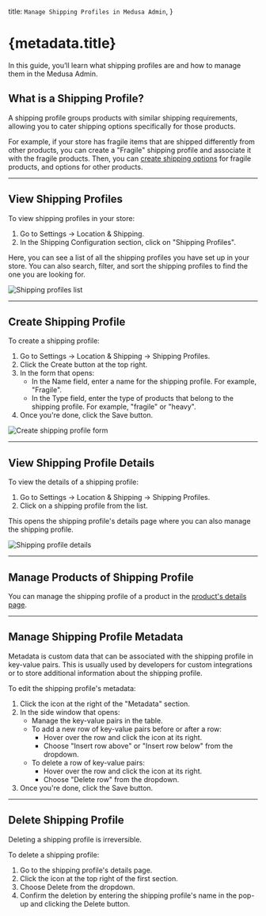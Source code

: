 
  title: `Manage Shipping Profiles in Medusa Admin`,
}

# {metadata.title}

In this guide, you’ll learn what shipping profiles are and how to manage them in the Medusa Admin.

## What is a Shipping Profile?

A shipping profile groups products with similar shipping requirements, allowing you to cater shipping options specifically for those products.

For example, if your store has fragile items that are shipped differently from other products, you can create a "Fragile" shipping profile and associate it with the fragile products. Then, you can [create shipping options](../locations/page.mdx#create-shipping-options) for fragile products, and options for other products.

---

## View Shipping Profiles

To view shipping profiles in your store:

1. Go to Settings → Location & Shipping.
2. In the Shipping Configuration section, click on "Shipping Profiles".

Here, you can see a list of all the shipping profiles you have set up in your store. You can also search, filter, and sort the shipping profiles to find the one you are looking for.

![Shipping profiles list](https://res.cloudinary.com/dza7lstvk/image/upload/v1739985031/User%20Guide/Screenshot_2025-02-19_at_7.09.44_PM_cq0cwe.png)

---

## Create Shipping Profile

To create a shipping profile:

1. Go to Settings → Location & Shipping -> Shipping Profiles.
2. Click the Create button at the top right.
3. In the form that opens:
    - In the Name field, enter a name for the shipping profile. For example, "Fragile".
    - In the Type field, enter the type of products that belong to the shipping profile. For example, "fragile" or "heavy".
4. Once you're done, click the Save button.

![Create shipping profile form](https://res.cloudinary.com/dza7lstvk/image/upload/v1739985215/User%20Guide/Screenshot_2025-02-19_at_7.13.21_PM_wjp2tm.png)

---

## View Shipping Profile Details

To view the details of a shipping profile:

1. Go to Settings → Location & Shipping -> Shipping Profiles.
2. Click on a shipping profile from the list.

This opens the shipping profile's details page where you can also manage the shipping profile.

![Shipping profile details](https://res.cloudinary.com/dza7lstvk/image/upload/v1739985297/User%20Guide/Screenshot_2025-02-19_at_7.14.33_PM_g7egem.png)

---

## Manage Products of Shipping Profile

You can manage the shipping profile of a product in the [product's details page](../../../products/edit/page.mdx#edit-products-shipping-profile).

---

## Manage Shipping Profile Metadata

Metadata is custom data that can be associated with the shipping profile in key-value pairs. This is usually used by developers for custom integrations or to store additional information about the shipping profile.

To edit the shipping profile's metadata:

1. Click the <InlineIcon Icon={ArrowUpRightOnBox} alt="arrow" /> icon at the right of the "Metadata" section.
2. In the side window that opens:
    - Manage the key-value pairs in the table.
    - To add a new row of key-value pairs before or after a row:
        - Hover over the row and click the <InlineIcon Icon={EllipsisVertical} alt="three-dots" /> icon at its right.
        - Choose "Insert row above" or "Insert row below" from the dropdown.
    - To delete a row of key-value pairs:
        - Hover over the row and click the <InlineIcon Icon={EllipsisVertical} alt="three-dots" /> icon at its right.
        - Choose "Delete row" from the dropdown.
3. Once you're done, click the Save button.

---

## Delete Shipping Profile

<Note type="warning">

Deleting a shipping profile is irreversible.

</Note>

To delete a shipping profile:

1. Go to the shipping profile's details page.
2. Click the <InlineIcon Icon={EllipsisHorizontal} alt="three-dots" /> icon at the top right of the first section.
3. Choose Delete from the dropdown.
4. Confirm the deletion by entering the shipping profile's name in the pop-up and clicking the Delete button.
